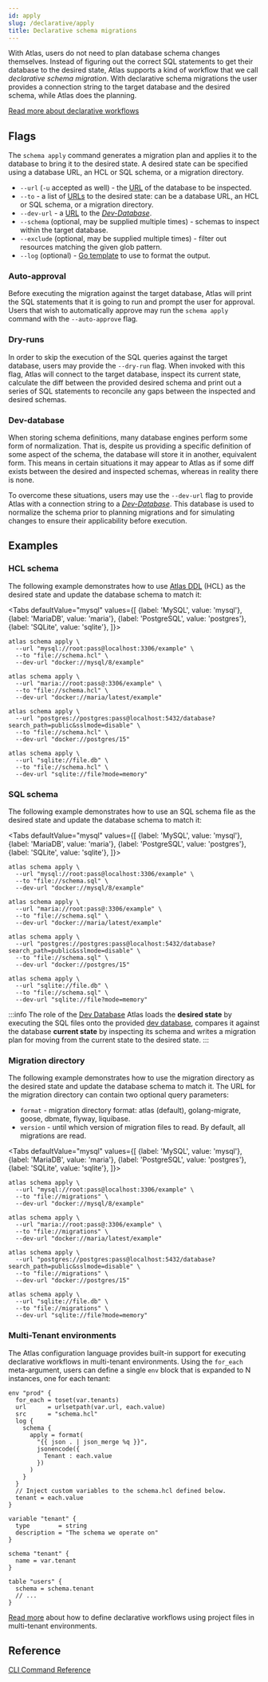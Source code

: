 ```yaml
---
id: apply
slug: /declarative/apply
title: Declarative schema migrations
---
```



With Atlas, users do not need to plan database schema changes themselves. Instead
of figuring out the correct SQL statements to get their database to the desired state,
Atlas supports a kind of workflow that we call _declarative schema migration_.
With declarative schema migrations the user provides a connection string to the target database
and the desired schema, while Atlas does the planning.

[Read more about declarative workflows](/concepts/declarative-vs-versioned)

## Flags

The `schema apply` command generates a migration plan and applies it to the database to bring it to the desired state.
A desired state can be specified using a database URL, an HCL or SQL schema, or a migration directory.

* `--url` (`-u` accepted as well) - the [URL](/concepts/url) of the database to be inspected.
* `--to` - a list of [URLs](/concepts/url) to the desired state: can be a database URL, an HCL or
  SQL schema, or a migration directory.
* `--dev-url` - a [URL](/concepts/url) to the [_Dev-Database_](../concepts/dev.mdx).
* `--schema` (optional, may be supplied multiple times) - schemas to inspect within the target database.
* `--exclude` (optional, may be supplied multiple times) - filter out resources matching the given glob pattern.
* `--log` (optional) - [Go template](https://pkg.go.dev/text/template) to use to format the output.

### Auto-approval

Before executing the migration against the target database, Atlas will print the SQL
statements that it is going to run and prompt the user for approval. Users that wish
to automatically approve may run the `schema apply` command with the `--auto-approve`
flag.

### Dry-runs

In order to skip the execution of the SQL queries against the target database,
users may provide the `--dry-run` flag. When invoked with this flag, Atlas will
connect to the target database, inspect its current state, calculate the diff
between the provided desired schema and print out a series of SQL statements to
reconcile any gaps between the inspected and desired schemas.

### Dev-database

When storing schema definitions, many database engines perform some form of
normalization. That is, despite us providing a specific definition of some
aspect of the schema, the database will store it in another, equivalent form.
This means in certain situations it may appear to Atlas as if some diff exists
between the desired and inspected schemas, whereas in reality there is none.

To overcome these situations, users may use the `--dev-url` flag to provide
Atlas with a connection string to a [_Dev-Database_](../concepts/dev.mdx).
This database is used to normalize the schema prior to planning migrations and
for simulating changes to ensure their applicability before execution.

## Examples

### HCL schema

The following example demonstrates how to use [Atlas DDL](../atlas-schema/sql-resources) (HCL) as the desired state and
update the database schema to match it:

<Tabs
defaultValue="mysql"
values={[
{label: 'MySQL', value: 'mysql'},
{label: 'MariaDB', value: 'maria'},
{label: 'PostgreSQL', value: 'postgres'},
{label: 'SQLite', value: 'sqlite'},
]}>
<TabItem value="mysql">

```shell
atlas schema apply \
  --url "mysql://root:pass@localhost:3306/example" \
  --to "file://schema.hcl" \
  --dev-url "docker://mysql/8/example"
```

</TabItem>
<TabItem value="maria">

```shell
atlas schema apply \
  --url "maria://root:pass@:3306/example" \
  --to "file://schema.hcl" \
  --dev-url "docker://maria/latest/example"
```

</TabItem>
<TabItem value="postgres">

```shell
atlas schema apply \
  --url "postgres://postgres:pass@localhost:5432/database?search_path=public&sslmode=disable" \
  --to "file://schema.hcl" \
  --dev-url "docker://postgres/15"
```

</TabItem>
<TabItem value="sqlite">

```shell
atlas schema apply \
  --url "sqlite://file.db" \
  --to "file://schema.hcl" \
  --dev-url "sqlite://file?mode=memory"
```

</TabItem>
</Tabs>

### SQL schema

The following example demonstrates how to use an SQL schema file as the desired state and update the database schema to
match it:

<Tabs
defaultValue="mysql"
values={[
{label: 'MySQL', value: 'mysql'},
{label: 'MariaDB', value: 'maria'},
{label: 'PostgreSQL', value: 'postgres'},
{label: 'SQLite', value: 'sqlite'},
]}>
<TabItem value="mysql">

```shell
atlas schema apply \
  --url "mysql://root:pass@localhost:3306/example" \
  --to "file://schema.sql" \
  --dev-url "docker://mysql/8/example"
```

</TabItem>
<TabItem value="maria">

```shell
atlas schema apply \
  --url "maria://root:pass@:3306/example" \
  --to "file://schema.sql" \
  --dev-url "docker://maria/latest/example"
```

</TabItem>
<TabItem value="postgres">

```shell
atlas schema apply \
  --url "postgres://postgres:pass@localhost:5432/database?search_path=public&sslmode=disable" \
  --to "file://schema.sql" \
  --dev-url "docker://postgres/15"
```

</TabItem>
<TabItem value="sqlite">

```shell
atlas schema apply \
  --url "sqlite://file.db" \
  --to "file://schema.sql" \
  --dev-url "sqlite://file?mode=memory"
```

</TabItem>
</Tabs>

:::info The role of the [Dev Database](/concepts/dev-database)
Atlas loads the **desired state** by executing the SQL files onto the provided [dev database](/concepts/dev-database),
compares it against the database **current state** by inspecting its schema and writes a migration plan for moving
from the current state to the desired state.
:::

### Migration directory

The following example demonstrates how to use the migration directory as the desired state and update the database
schema to match it. The URL for the migration directory can contain two optional query parameters:
* `format` - migration directory format: atlas (default), golang-migrate, goose, dbmate, flyway, liquibase.
* `version` - until which version of migration files to read. By default, all migrations are read.

<Tabs
defaultValue="mysql"
values={[
{label: 'MySQL', value: 'mysql'},
{label: 'MariaDB', value: 'maria'},
{label: 'PostgreSQL', value: 'postgres'},
{label: 'SQLite', value: 'sqlite'},
]}>
<TabItem value="mysql">

```shell
atlas schema apply \
  --url "mysql://root:pass@localhost:3306/example" \
  --to "file://migrations" \
  --dev-url "docker://mysql/8/example"
```

</TabItem>
<TabItem value="maria">

```shell
atlas schema apply \
  --url "maria://root:pass@:3306/example" \
  --to "file://migrations" \
  --dev-url "docker://maria/latest/example"
```

</TabItem>
<TabItem value="postgres">

```shell
atlas schema apply \
  --url "postgres://postgres:pass@localhost:5432/database?search_path=public&sslmode=disable" \
  --to "file://migrations" \
  --dev-url "docker://postgres/15"
```

</TabItem>
<TabItem value="sqlite">

```shell
atlas schema apply \
  --url "sqlite://file.db" \
  --to "file://migrations" \
  --dev-url "sqlite://file?mode=memory"
```

</TabItem>
</Tabs>

### Multi-Tenant environments

The Atlas configuration language provides built-in support for executing declarative workflows in multi-tenant
environments. Using the `for_each` meta-argument, users can define a single `env` block that is expanded to N instances,
one for each tenant:

<Tabs>
<TabItem value="atlas" label="atlas.hcl" default>

```hcl
env "prod" {
  for_each = toset(var.tenants)
  url      = urlsetpath(var.url, each.value)
  src      = "schema.hcl"
  log {
    schema {
      apply = format(
        "{{ json . | json_merge %q }}",
        jsonencode({
          Tenant : each.value
        })
      )
    }
  }
  // Inject custom variables to the schema.hcl defined below.
  tenant = each.value
}
```

</TabItem>
<TabItem value="schema" label="schema.hcl">

```hcl
variable "tenant" {
  type        = string
  description = "The schema we operate on"
}

schema "tenant" {
  name = var.tenant
}

table "users" {
  schema = schema.tenant
  // ...
}
```

</TabItem>
</Tabs>

[Read more](../atlas-schema/projects.mdx#multi-environment-example) about how to define declarative workflows using
project files in multi-tenant environments.

## Reference

[CLI Command Reference](/cli-reference#atlas-schema-apply)
